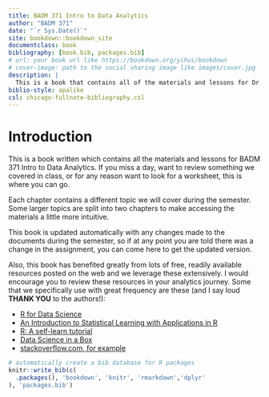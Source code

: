 ```yaml
--- 
title: BADM 371 Intro to Data Analytics
author: "BADM 371"
date: "`r Sys.Date()`"
site: bookdown::bookdown_site
documentclass: book
bibliography: [book.bib, packages.bib]
# url: your book url like https://bookdown.org/yihui/bookdown
# cover-image: path to the social sharing image like images/cover.jpg
description: |
  This is a book that contains all of the materials and lessons for Dr. Turner's data analytics one course.
biblio-style: apalike
csl: chicago-fullnote-bibliography.csl
---
```


# Introduction

This is a book written which contains all the materials and lessons for BADM 371 Intro to Data Analytics. If you miss a day, want to review something we covered in class, or for any reason want to look for a worksheet, this is where you can go. 

Each chapter contains a different topic we will cover during the semester. Some larger topics are split into two chapters to make accessing the materials a little more intuitive. 

This book is updated automatically with any changes made to the documents during the semester, so if at any point you are told there was a change in the assignment, you can come here to get the updated version.

Also, this book has benefited greatly from lots of free, readily available resources posted on the web and we leverage these extensively.  I would encourage you to review these resources in your analytics journey.  Some that we specifically use with great frequency are these (and I say loud **THANK YOU** to the authors!):

- [R for Data Science](https://r4ds.had.co.nz/)
- [An Introduction to Statistical Learning with Applications in R](https://trevorhastie.github.io/ISLR/)
- [R: A self-learn tutorial](https://gsp.humboldt.edu/olm/R/Tutorials/BestFirstRTutorial.pdf)
- [Data Science in a Box](https://datasciencebox.org/)
- [stackoverflow.com, for example](https://stackoverflow.com/questions/4862178/remove-rows-with-all-or-some-nas-missing-values-in-data-frame?rq=1)


```r
# automatically create a bib database for R packages
knitr::write_bib(c(
  .packages(), 'bookdown', 'knitr', 'rmarkdown','dplyr'
), 'packages.bib')
```

